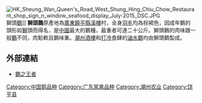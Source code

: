 {{expand|time=2012-04-23T06:43:52+00:00}}
[[File:HK_Sheung_Wan_Queen's_Road_West_Shung_Hing_Chiu_Chow_Restaurant_shop_sign_n_window_seafood_display_July-2015_DSC.JPG|thumb]]獅頭[[鵝|鵝]]]]
'''獅頭鵝'''原產地為[[廣東|廣東]][[饒平縣|饒平縣]][[溪樓|溪樓]]村，全身[[羽毛|羽毛]]均為棕褐色，因成年鵝的頭形如[[獅|獅]]頭而得名，是[[中國|中國]]最大的鵝種，最重者可達二十公斤。獅頭鵝的肉味跟一般[[鵝|鵝]]不同，肉鬆軟且鵝味重。[[潮州|潮州]][[酒樓|酒樓]]和[[打冷|打冷]]食肆的[[滷水鵝|滷水鵝]]均由獅頭鵝製成。

==外部連結==
*[http://hk.travel.nextmedia.com/index.php?fuseaction=ThemeTravel.ViewArticle&issueID=20090403&articleID=12600142 鵝之王者]{{dead link|date=2018年3月 |bot=InternetArchiveBot |fix-attempted=yes }}

{{广东省家畜家禽品种}}
{{bird-stub}}

[[Category:中国鹅品种|Category:中国鹅品种]]
[[Category:广东家禽品种|Category:广东家禽品种]]
[[Category:潮州农业|Category:潮州农业]]
[[Category:饶平县|Category:饶平县]]